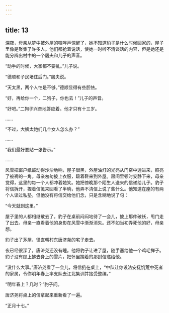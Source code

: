 ```yaml
---
---
---
```

title: 13
---




深夜，母亲从梦中被外屋的喧哗声惊醒了，她不知道豹子是什么时候回家的，屋子里像是聚集了许多人。他们都抢着说话，使她一时听不清谈话的内容，但是她还是能分辨出村中的一个屠夫和儿子的声音。

“动手的时候，大家都不要乱。”儿子说。

“德顺和子民堵住后门。”屠夫说。

“天太黑，两个人怕是不够。”德顺显得有些胆怯。

“好，再给你一个，二狗子，你也去！”儿子的声音。

“好吧。”二狗子兴奋地答应着。他才只有十三岁。

……

“不过，大姨太她们几个女人怎么办？”

……

“我们最好要贴一张告示。”

……

风雪把窗户纸鼓动得沙沙地响，屋子很黑，外屋油灯的光亮从门帘中透进来，照亮了被褥的一角。母亲匆匆披上衣服，趿着鞋来到外屋。房间里顿时安静下来，母亲觉得，这里的每一个人都冲着她笑。她把傍晚那个陌生人送来的信递给儿子。豹子将信拆开，捏着信笺来回看了半晌，他弄不清信上说了些什么。他知道在座的有两个人读过私塾，但他没有将信交给他们念，只是含糊地说了句：

“今天就到这里。”

屋子里的人都相继散去了。豹子在桌前闷闷地待了一会儿，披上那件破袄，甩门走了出去。母亲一直看着他的身影在风雪中渐渐消失。还不如当初弄死他的好，母亲想。

豹子出了茅屋，径直朝村东唐济尧的宅子走去。

夜已经很深了，唐济尧还没有睡。他将豹子让进了屋，随手塞给他一个鸡毛掸子。豹子没有顾上拂去身上的雪片，把怀里揣着的那封信递给他。

“没什么大事。”唐济尧看了一会儿，将信扔在桌上，“中队让你设法安抚饥荒中死者的家属，令你明年春上率支队去江北集训并接受整编。”

“明年春上？几时？”豹子问。

唐济尧将桌上的信拿起来重新看了一遍。

“正月十七。”